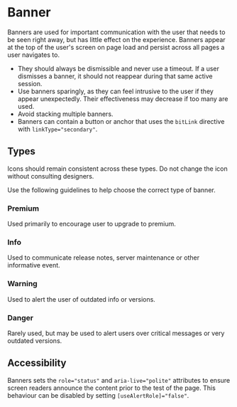 

<Meta of={stories} />

# Banner

Banners are used for important communication with the user that needs to be seen right away, but has
little effect on the experience. Banners appear at the top of the user's screen on page load and
persist across all pages a user navigates to.

- They should always be dismissible and never use a timeout. If a user dismisses a banner, it should
  not reappear during that same active session.
- Use banners sparingly, as they can feel intrusive to the user if they appear unexpectedly. Their
  effectiveness may decrease if too many are used.
- Avoid stacking multiple banners.
- Banners can contain a button or anchor that uses the `bitLink` directive with
  `linkType="secondary"`.

<Primary />

<Controls />

## Types

Icons should remain consistent across these types. Do not change the icon without consulting
designers.

Use the following guidelines to help choose the correct type of banner.

### Premium

<Story of={stories.Premium} />

Used primarily to encourage user to upgrade to premium.

### Info

<Story of={stories.Info} />

Used to communicate release notes, server maintenance or other informative event.

### Warning

<Story of={stories.Warning} />

Used to alert the user of outdated info or versions.

### Danger

<Story of={stories.Danger} />

Rarely used, but may be used to alert users over critical messages or very outdated versions.

## Accessibility

Banners sets the `role="status"` and `aria-live="polite"` attributes to ensure screen readers
announce the content prior to the test of the page. This behaviour can be disabled by setting
`[useAlertRole]="false"`.

